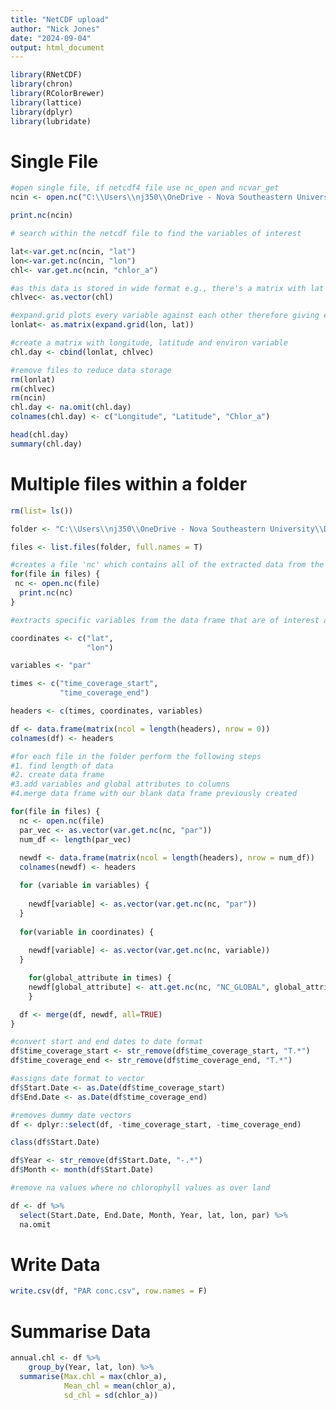 ---
title: "NetCDF upload"
author: "Nick Jones"
date: "2024-09-04"
output: html_document
---

```{r setup, include=FALSE}
library(RNetCDF)
library(chron)
library(RColorBrewer)
library(lattice)
library(dplyr)
library(lubridate)
```

# Single File

```{r}

#open single file, if netcdf4 file use nc_open and ncvar_get
ncin <- open.nc("C:\\Users\\nj350\\OneDrive - Nova Southeastern University\\Documents\\Grants and Funding\\2024\\DEP CPR\\Jones_Fuess\\Data\\Satellite\\AQUA_MODIS.20140101.L3m.DAY.CHL.chlor_a.4km.NC", write=FALSE)

print.nc(ncin)

# search within the netcdf file to find the variables of interest

lat<-var.get.nc(ncin, "lat")
lon<-var.get.nc(ncin, "lon")
chl<- var.get.nc(ncin, "chlor_a")

#as this data is stored in wide format e.g., there's a matrix with lat on y and lon on x, with chl values in box, convert to long format
chlvec<- as.vector(chl)

#expand.grid plots every variable against each other therefore giving each data point, lat and lon (converts to long format)
lonlat<- as.matrix(expand.grid(lon, lat))

#create a matrix with longitude, latitude and environ variable
chl.day <- cbind(lonlat, chlvec)

#remove files to reduce data storage
rm(lonlat)
rm(chlvec)
rm(ncin)
chl.day <- na.omit(chl.day)
colnames(chl.day) <- c("Longitude", "Latitude", "Chlor_a")

head(chl.day)
summary(chl.day)

```

# Multiple files within a folder

```{r}

rm(list= ls())

folder <- "C:\\Users\\nj350\\OneDrive - Nova Southeastern University\\Documents\\Grants and Funding\\2024\\DEP CPR\\Jones_Fuess\\Data\\Satellite\\PAR AQUA"

files <- list.files(folder, full.names = T)

#creates a file 'nc' which contains all of the extracted data from the netcdf, if netcdf4 file use nc_open and ncvar_get
for(file in files) {
 nc <- open.nc(file)
  print.nc(nc)
}

#extracts specific variables from the data frame that are of interest and create a blank data frame 

coordinates <- c("lat", 
                 "lon")

variables <- "par"

times <- c("time_coverage_start",
           "time_coverage_end")

headers <- c(times, coordinates, variables)

df <- data.frame(matrix(ncol = length(headers), nrow = 0))
colnames(df) <- headers

#for each file in the folder perform the following steps
#1. find length of data
#2. create data frame
#3.add variables and global attributes to columns
#4.merge data frame with our blank data frame previously created

for(file in files) {
  nc <- open.nc(file)
  par_vec <- as.vector(var.get.nc(nc, "par"))
  num_df <- length(par_vec)
  
  newdf <- data.frame(matrix(ncol = length(headers), nrow = num_df))
  colnames(newdf) <- headers

  for (variable in variables) {
    
    newdf[variable] <- as.vector(var.get.nc(nc, "par"))
  }
  
  for(variable in coordinates) {
    
    newdf[variable] <- as.vector(var.get.nc(nc, variable))
  }

    for(global_attribute in times) {
    newdf[global_attribute] <- att.get.nc(nc, "NC_GLOBAL", global_attribute)
    }

  df <- merge(df, newdf, all=TRUE)
}  

#convert start and end dates to date format
df$time_coverage_start <- str_remove(df$time_coverage_start, "T.*")
df$time_coverage_end <- str_remove(df$time_coverage_end, "T.*")

#assigns date format to vector
df$Start.Date <- as.Date(df$time_coverage_start)
df$End.Date <- as.Date(df$time_coverage_end)

#removes dummy date vectors
df <- dplyr::select(df, -time_coverage_start, -time_coverage_end)

class(df$Start.Date)

df$Year <- str_remove(df$Start.Date, "-.*")
df$Month <- month(df$Start.Date)

#remove na values where no chlorophyll values as over land

df <- df %>%
  select(Start.Date, End.Date, Month, Year, lat, lon, par) %>%
  na.omit

```

# Write Data

```{r}

write.csv(df, "PAR conc.csv", row.names = F)

```

# Summarise Data

```{r}

annual.chl <- df %>%
    group_by(Year, lat, lon) %>%
  summarise(Max.chl = max(chlor_a), 
            Mean_chl = mean(chlor_a),
            sd_chl = sd(chlor_a))

```
